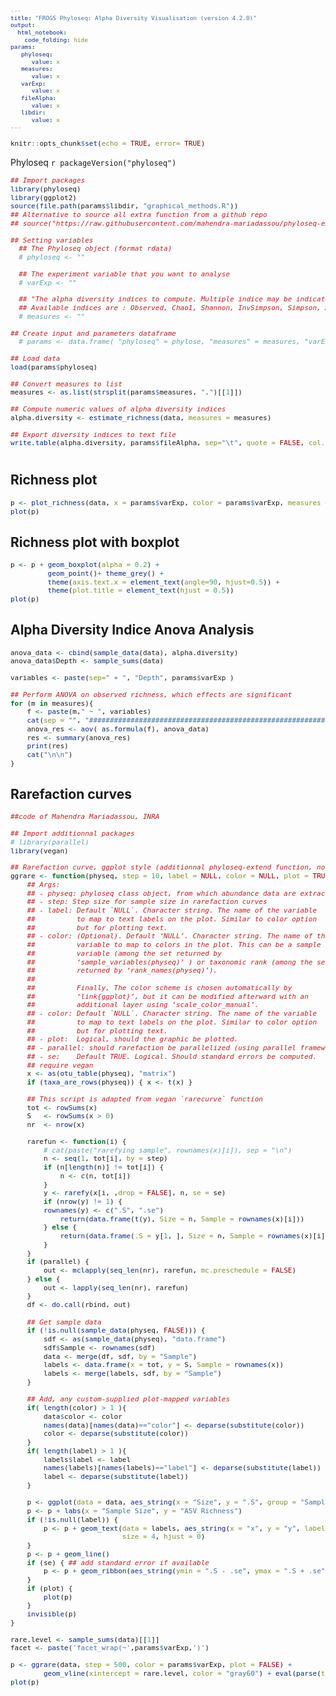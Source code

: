 ```yaml
---
title: "FROGS Phyloseq: Alpha Diversity Visualisation (version 4.2.0)"
output: 
  html_notebook:
    code_folding: hide
params:
   phyloseq:
      value: x
   measures:
      value: x
   varExp:
      value: x
   fileAlpha:
      value: x
   libdir:
      value: x
---
```


<meta http-equiv="Content-Type" content="text/html; charset=UTF-8">
<style type="text/css">
code.r{ /* Code block */
  font-size: 11px;
}
pre { /* Code block */
  font-size: 11px
}
.button {
    background-color: #2a7ecc; /* Blue */
    border          : none;
    color           : white;
    padding         : 5px 10px;
    text-align      : center;
    text-decoration : none;
    display         : inline-block;
    font-size       : 12px;
    margin          : 4px 2px;
    cursor          : pointer;
    border-radius   : 8px;
}
h4 { 
    display      : block;
    font-size    : 1em;
    margin-top   : 1.33em;
    margin-bottom: 1.33em;
    margin-left  : 0;
    margin-right : 0;
    font-weight  : bold;
    color        : #2a7ecc;
}
</style>

```r
knitr::opts_chunk$set(echo = TRUE, error= TRUE)
```
Phyloseq `r packageVersion("phyloseq")`
 
```r
## Import packages
library(phyloseq)
library(ggplot2)
source(file.path(params$libdir, "graphical_methods.R"))
## Alternative to source all extra function from a github repo
## source("https://raw.githubusercontent.com/mahendra-mariadassou/phyloseq-extended/master/load-extra-functions.R")

## Setting variables
  ## The Phyloseq object (format rdata)
  # phyloseq <- ""

  ## The experiment variable that you want to analyse
  # varExp <- ""

  ## "The alpha diversity indices to compute. Multiple indice may be indicated by separating them by a comma.
  ## Available indices are : Observed, Chao1, Shannon, InvSimpson, Simpson, ACE, Fisher
  # measures <- ""

## Create input and parameters dataframe
  # params <- data.frame( "phyloseq" = phylose, "measures" = measures, "varExp" = varExp)

## Load data
load(params$phyloseq)

## Convert measures to list
measures <- as.list(strsplit(params$measures, ",")[[1]])

## Compute numeric values of alpha diversity indices
alpha.diversity <- estimate_richness(data, measures = measures)

## Export diversity indices to text file
write.table(alpha.diversity, params$fileAlpha, sep="\t", quote = FALSE, col.names = NA)
```

# {.tabset .tabset-fade .tabset-pills}
## Richness plot
```r
p <- plot_richness(data, x = params$varExp, color = params$varExp, measures = measures) + ggtitle(paste("Alpha diversity distribution in function of", params$varExp))+ theme(plot.title = element_text(hjust = 0.5))
plot(p)
```

## Richness plot with boxplot
```r
p <- p + geom_boxplot(alpha = 0.2) +
         geom_point()+ theme_grey() +
         theme(axis.text.x = element_text(angle=90, hjust=0.5)) +
         theme(plot.title = element_text(hjust = 0.5))
plot(p)
```

## Alpha Diversity Indice Anova Analysis
```r
anova_data <- cbind(sample_data(data), alpha.diversity)
anova_data$Depth <- sample_sums(data)

variables <- paste(sep=" + ", "Depth", params$varExp )

## Perform ANOVA on observed richness, which effects are significant
for (m in measures){
    f <- paste(m," ~ ", variables)
    cat(sep = "", "###############################################################\n#Perform ANOVA on ",m,", which effects are significant\nanova.",m," <-aov( ",f,", anova_data)\nsummary(anova.",m,")\n")
    anova_res <- aov( as.formula(f), anova_data)
    res <- summary(anova_res)
    print(res)
    cat("\n\n")
}
```

## Rarefaction curves
```r
##code of Mahendra Mariadassou, INRA

## Import additionnal packages
# library(parallel)
library(vegan)

## Rarefaction curve, ggplot style (additionnal phyloseq-extend function, not yet released)
ggrare <- function(physeq, step = 10, label = NULL, color = NULL, plot = TRUE, parallel = FALSE, se = TRUE) {
    ## Args:
    ## - physeq: phyloseq class object, from which abundance data are extracted
    ## - step: Step size for sample size in rarefaction curves
    ## - label: Default `NULL`. Character string. The name of the variable
    ##          to map to text labels on the plot. Similar to color option
    ##          but for plotting text.
    ## - color: (Optional). Default ‘NULL’. Character string. The name of the
    ##          variable to map to colors in the plot. This can be a sample
    ##          variable (among the set returned by
    ##          ‘sample_variables(physeq)’ ) or taxonomic rank (among the set
    ##          returned by ‘rank_names(physeq)’).
    ##
    ##          Finally, The color scheme is chosen automatically by
    ##          ‘link{ggplot}’, but it can be modified afterward with an
    ##          additional layer using ‘scale_color_manual’.
    ## - color: Default `NULL`. Character string. The name of the variable
    ##          to map to text labels on the plot. Similar to color option
    ##          but for plotting text.
    ## - plot:  Logical, should the graphic be plotted.
    ## - parallel: should rarefaction be parallelized (using parallel framework)
    ## - se:    Default TRUE. Logical. Should standard errors be computed. 
    ## require vegan
    x <- as(otu_table(physeq), "matrix")
    if (taxa_are_rows(physeq)) { x <- t(x) }

    ## This script is adapted from vegan `rarecurve` function
    tot <- rowSums(x)
    S   <- rowSums(x > 0)
    nr  <- nrow(x)

    rarefun <- function(i) {
        # cat(paste("rarefying sample", rownames(x)[i]), sep = "\n")
        n <- seq(1, tot[i], by = step)
        if (n[length(n)] != tot[i]) {
            n <- c(n, tot[i])
        }
        y <- rarefy(x[i, ,drop = FALSE], n, se = se)
        if (nrow(y) != 1) {
	    rownames(y) <- c(".S", ".se")
            return(data.frame(t(y), Size = n, Sample = rownames(x)[i]))
        } else {
            return(data.frame(.S = y[1, ], Size = n, Sample = rownames(x)[i]))
        }
    }
    if (parallel) {
        out <- mclapply(seq_len(nr), rarefun, mc.preschedule = FALSE)
    } else {
        out <- lapply(seq_len(nr), rarefun)
    }
    df <- do.call(rbind, out)
    
    ## Get sample data 
    if (!is.null(sample_data(physeq, FALSE))) {
        sdf <- as(sample_data(physeq), "data.frame")
        sdf$Sample <- rownames(sdf)
        data <- merge(df, sdf, by = "Sample")
        labels <- data.frame(x = tot, y = S, Sample = rownames(x))
        labels <- merge(labels, sdf, by = "Sample")
    }
    
    ## Add, any custom-supplied plot-mapped variables
    if( length(color) > 1 ){
        data$color <- color
        names(data)[names(data)=="color"] <- deparse(substitute(color))
        color <- deparse(substitute(color))
    }
    if( length(label) > 1 ){
        labels$label <- label
        names(labels)[names(labels)=="label"] <- deparse(substitute(label))
        label <- deparse(substitute(label))
    }
    
    p <- ggplot(data = data, aes_string(x = "Size", y = ".S", group = "Sample", color = color))
    p <- p + labs(x = "Sample Size", y = "ASV Richness")
    if (!is.null(label)) {
        p <- p + geom_text(data = labels, aes_string(x = "x", y = "y", label = label, color = color),
                           size = 4, hjust = 0)
    }
    p <- p + geom_line()
    if (se) { ## add standard error if available
        p <- p + geom_ribbon(aes_string(ymin = ".S - .se", ymax = ".S + .se", color = NULL, fill = color), alpha = 0.2)
    }
    if (plot) {
        plot(p)
    }
    invisible(p)
}

rare.level <- sample_sums(data)[[1]]
facet <- paste('facet_wrap(~',params$varExp,')')

p <- ggrare(data, step = 500, color = params$varExp, plot = FALSE) + 
        geom_vline(xintercept = rare.level, color = "gray60") + eval(parse(text = facet))
plot(p)
```
